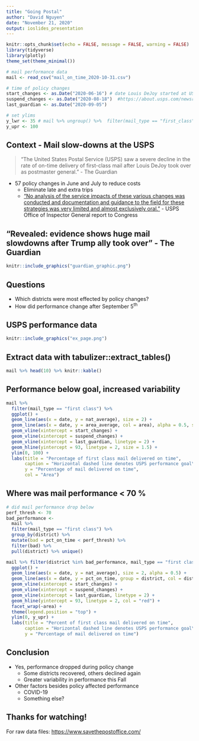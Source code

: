 ```yaml
---
title: "Going Postal"
author: "David Nguyen"
date: "November 21, 2020"
output: ioslides_presentation
---
```


```r
knitr::opts_chunk$set(echo = FALSE, message = FALSE, warning = FALSE)
library(tidyverse)
library(plotly)
theme_set(theme_minimal())

# mail performance data
mail <- read_csv("mail_on_time_2020-10-31.csv")

# time of policy changes
start_changes <- as.Date("2020-06-16") # date Louis DeJoy started at USPS and administrative changes began
suspend_changes <- as.Date("2020-08-18")  #https://about.usps.com/newsroom/national-releases/2020/0818-postmaster-general-louis-dejoy-statement.htm
last_guardian <- as.Date("2020-09-05") 

# set ylims
y_lwr <- 35 # mail %>% ungroup() %>%  filter(mail_type == "first_class") %>% filter(pct_on_time == min(pct_on_time))
y_upr <- 100

```


## Context - Mail slow-downs at the USPS

> "The United States Postal Service (USPS) saw a severe decline in the rate of on-time delivery of first-class mail after Louis DeJoy took over as postmaster general." - The Guardian

* 57 policy changes in June and July to reduce costs
    * Eliminate late and extra trips
    * ["No analysis of the service impacts of these various changes was conducted and documentation and guidance to the field for these strategies was very limited and almost exclusively oral."](https://www.uspsoig.gov/document/operational-changes-mail-delivery) - USPS Office of Inspector General report to Congress

## "Revealed: evidence shows huge mail slowdowns after Trump ally took over" - The Guardian

```r
knitr::include_graphics("guardian_graphic.png")
```

## Questions

* Which districts were most effected by policy changes?
* How did performance change after September 5^th^

## USPS performance data

```r
knitr::include_graphics("ex_page.png")
```

## Extract data with tabulizer::extract_tables()

```r
mail %>% head(10) %>% knitr::kable()
```

## Performance below goal, increased variability

```r
mail %>%
  filter(mail_type == "first class") %>%
  ggplot() +
  geom_line(aes(x = date, y = nat_average), size = 2) +
  geom_line(aes(x = date, y = area_average, col = area), alpha = 0.5, size = 1.5) +
  geom_vline(xintercept = start_changes) +
  geom_vline(xintercept = suspend_changes) +
  geom_vline(xintercept = last_guardian, linetype = 2) +
  geom_hline(yintercept = 93, linetype = 2, size = 1.5) +
  ylim(0, 100) +
  labs(title = "Percentage of first class mail delivered on time",
       caption = "Horizontal dashed line denotes USPS performance goal\nPolicy changes in effect between solid lines\nNew data after dashed line",
       y = "Percentage of mail delivered on time",
       col = "Area")
```

<!-- --- -->

<!-- ```{r, out.width = "800px"} -->
<!-- knitr::include_graphics("usps-areas-lg.jpg") -->
<!-- ``` -->

<!-- Source: [USPS OIG](https://www.uspsoig.gov/about-us/about-oig) -->

<!-- additional maps here https://slideplayer.com/slide/7858742/ -->

<!-- ## But, there is spatial variation in mail performance -->

<!-- ```{r plot_by_district} -->
<!-- mail %>%  -->
<!--   filter(mail_type == "first class") %>% -->
<!--   ggplot() + -->
<!--   geom_line(aes(x = date, y = pct_on_time, group = district)) + -->
<!--   geom_vline(xintercept = start_changes) + -->
<!--   geom_vline(xintercept = suspend_changes) + -->
<!--   geom_vline(xintercept = last_guardian, linetype = 2) + -->
<!--   geom_hline(yintercept = 93, linetype = 2, col = "red") + -->
<!--   ylim(0, 100) + -->
<!--   labs(title = "Percentage of first class mail delivered on time", -->
<!--        caption = "Horizontal dashed line denotes USPS performance goal\nPolicy changes in effect between solid lines\nNew data after dashed line", -->
<!--        y = "Percentage of mail delivered on time", -->
<!--        col = "Area") + -->
<!--     facet_wrap(~area) -->
<!-- ``` -->

## Where was mail performance < 70 %

```r
# did mail performance drop below
perf_thresh <- 70
bad_performance <-
  mail %>% 
  filter(mail_type == "first class") %>%
  group_by(district) %>%
  mutate(bad = pct_on_time < perf_thresh) %>%
  filter(bad) %>%
  pull(district) %>% unique()

mail %>% filter(district %in% bad_performance, mail_type == "first class") %>%
  ggplot() +
  geom_line(aes(x = date, y = nat_average), size = 2, alpha = 0.5) +
  geom_line(aes(x = date, y = pct_on_time, group = district, col = district), size = 1) + 
  geom_vline(xintercept = start_changes) +
  geom_vline(xintercept = suspend_changes) +
  geom_vline(xintercept = last_guardian, linetype = 2) +
  geom_hline(yintercept = 93, linetype = 2, col = "red") +
  facet_wrap(~area) +
  theme(legend.position = "top") +
  ylim(0, y_upr) +
  labs(title = "Percent of first class mail delivered on time",
       caption = "Horizontal dashed line denotes USPS performance goal\nPolicy changes in effect between solid lines\nNew data after dashed line",
       y = "Percentage of mail delivered on time")
```

## Conclusion

* Yes, performance dropped during policy change
    * Some districts recovered, others declined again
    * Greater variability in performance this Fall
* Other factors besides policy affected performance
    * COVID-19
    * Something else?

## Thanks for watching!

For raw data files: [https://www.savethepostoffice.com/](https://www.savethepostoffice.com/)